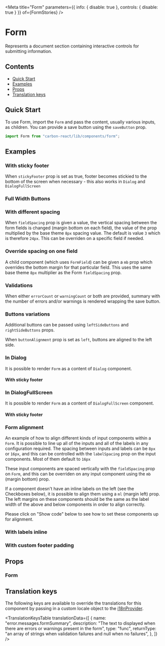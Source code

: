 

<Meta
  title="Form"
  parameters={{ info: { disable: true }, controls: { disable: true } }}
  of={FormStories}
/>

# Form

Represents a document section containing interactive controls for submitting information.

## Contents

- [Quick Start](#quick-start)
- [Examples](#examples)
- [Props](#props)
- [Translation keys](#translation-keys)

## Quick Start

To use Form, import the `Form` and pass the content, usually various inputs, as children.
You can provide a save button using the `saveButton` prop.

```javascript
import Form from "carbon-react/lib/components/form";
```

## Examples

### With sticky footer

When `stickyFooter` prop is set as true, footer becomes stickied to the bottom of the screen when necessary - this also works in `Dialog` and `DialogFullScreen`

<Canvas
  name="default with sticky footer"
  of={FormStories.DefaultWithStickyFooter}
/>

### Full Width Buttons

<Canvas name="with full width buttons" of={FormStories.WithFullWidthButtons} />

### With different spacing

When `fieldSpacing` prop is given a value, the vertical spacing between the form fields is changed (margin bottom on each field), the value of the prop multiplied by the base theme `8px` spacing value. The default is value `3` which is therefore `24px`. This can be overriden on a specific field if needed.

<Canvas name="with different spacing" of={FormStories.WithDifferentSpacing} />

### Override spacing on one field

A child component (which uses `FormField`) can be given a `mb` prop which overrides the bottom margin for that particular field. This uses the same base theme `8px` multiplier as the Form `fieldSpacing` prop.

<Canvas name="override field spacing" of={FormStories.OverrideFieldSpacing} />

### Validations

When either `errorCount` or `warningCount` or both are provided, summary with the number of errors and/or warnings is rendered wrapping the save button.

<Canvas name="with errors summary" of={FormStories.WithErrorsSummary} />

<Canvas name="with warnings summary" of={FormStories.WithWarningsSummary} />

<Canvas
  name="with both errors and warnings summary"
  of={FormStories.WithBothErrorsAndWarningsSummary}
/>

### Buttons variations

Additional buttons can be passed using `leftSideButtons` and `rightSideButtons` props.

<Canvas name="with additional buttons" of={FormStories.WithAdditionalButtons} />

When `buttonAlignment` prop is set as `left`, buttons are aligned to the left side.

<Canvas
  name="with buttons aligned to the left"
  of={FormStories.WithButtonsAlignedToTheLeft}
/>

### In Dialog

It is possible to render `Form` as a content of `Dialog` component.

<Canvas name="in Dialog" of={FormStories.InDialog} />

#### With sticky footer

<Canvas
  name="in Dialog with sticky footer"
  of={FormStories.InDialogWithStickyFooter}
/>

### In DialogFullScreen

It is possible to render `Form` as a content of `DialogFullScreen` component.

<Canvas name="in DialogFullScreen" of={FormStories.InDialogFullScreen} />

#### With sticky footer

<Canvas
  name="in DialogFullScreen with sticky footer"
  of={FormStories.InDialogFullScreenWithStickyFooter}
/>

### Form alignment

An example of how to align different kinds of input components within a `Form`. It is possible to line up all of the inputs and all of the labels in any configuration required. The spacing between inputs and labels can be `8px` or `16px`, and this can be controlled with the `labelSpacing` prop on the input components. Most of them default to `16px`

These input components are spaced vertically with the `fieldSpacing` prop on `Form`, and this can be overriden on any input component using the `mb` (margin bottom) prop.

If a component doesn't have an inline labels on the left (see the Checkboxes below), it is possible to align them using a `ml` (margin left) prop. The left margins on these components should be the same as the label width of the above and below components in order to align correctly.

Please click on "Show code" below to see how to set these components up for alignment.

<Canvas name="form alignment example" of={FormStories.FormAlignmentExample} />

### With labels inline

<Canvas name="with labels inline" of={FormStories.WithLabelsInline} />

### With custom footer padding

<Canvas name="custom footer padding" of={FormStories.WithCustomFooterPadding} />

## Props

### Form

<ArgTypes of={FormStories} />

## Translation keys

The following keys are available to override the translations for this component by passing in a custom locale object to the
[i18nProvider](https://carbon.sage.com/?path=/story/documentation-i18n--page).

<TranslationKeysTable
  translationData={[
    {
      name: "error.messages.formSummary",
      description:
        "The text to displayed when there are errors or warnings present in the form",
      type: "func",
      returnType:
        "an array of strings when validation failures and null when no failures",
    },
  ]}
/>
